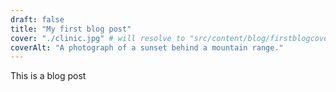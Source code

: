 ---
draft: false
title: "My first blog post"
cover: "./clinic.jpg" # will resolve to "src/content/blog/firstblogcover.jpeg"
coverAlt: "A photograph of a sunset behind a mountain range."
---

This is a blog post